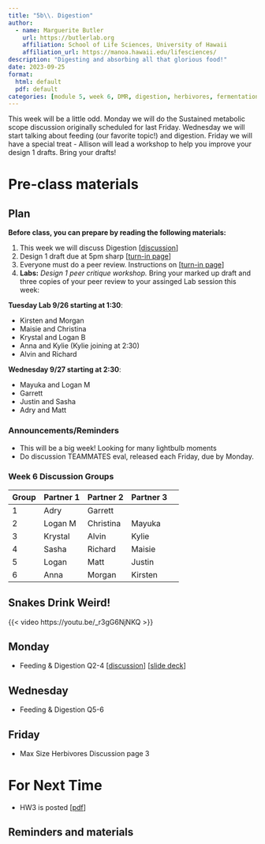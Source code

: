 ```yaml
---
title: "5b\\. Digestion"
author:
  - name: Marguerite Butler  
    url: https://butlerlab.org
    affiliation: School of Life Sciences, University of Hawaii
    affiliation_url: https://manoa.hawaii.edu/lifesciences/
description: "Digesting and absorbing all that glorious food!"
date: 2023-09-25
format: 
  html: default 
  pdf: default
categories: [module 5, week 6, DMR, digestion, herbivores, fermentation ]
---
```


This week will be a little odd. Monday we will do the Sustained metabolic scope discussion originally scheduled for last Friday. Wednesday we will start talking about feeding (our favorite topic!) and digestion. Friday we will have a special treat - Allison will lead a workshop to help you improve your design 1 drafts.  Bring your drafts!  

# Pre-class materials 

::: callout-note
## Plan

**Before class, you can prepare by reading the following materials:**

1. This week we will discuss Digestion \[[discussion](../../discussions/Discussion-Week5-feeding-digestion.pdf)\]
2. Design 1 draft due at 5pm sharp \[[turn-in page](../../projects/design1-turnin.qmd)\]
3. Everyone must do a peer review. Instructions on \[[turn-in page](../../projects/design1-turnin.qmd)\]
4. __Labs:__ _Design 1 peer critique workshop._ Bring your marked up draft and three copies of your peer review to your assinged Lab session this week:

__Tuesday Lab 9/26 starting at 1:30__:  

  +  Kirsten and Morgan  
  +  Maisie and Christina  
  +  Krystal and Logan B  
  +  Anna and Kylie (Kylie joining at 2:30)  
  +  Alvin and Richard  

__Wednesday 9/27 starting at 2:30__:  

  +  Mayuka and Logan M  
  +  Garrett  
  +  Justin and Sasha  
  +  Adry and Matt  
:::

### Announcements/Reminders

-  This will be a big week! Looking for many lightbulb moments
-  Do discussion TEAMMATES eval, released each Friday, due by Monday.

### Week 6 Discussion Groups

| Group | Partner 1 | Partner 2 | Partner 3 |
|----|----|----|----|----|
| 1 | Adry | Garrett  |  |
| 2 |  Logan M  |  Christina | Mayuka |
| 3 | Krystal |  Alvin | Kylie |
| 4 | Sasha  | Richard  | Maisie |
| 5 |  Logan | Matt  | Justin |
| 6 |  Anna  | Morgan  | Kirsten |

## Snakes Drink Weird!

{{< video https://youtu.be/_r3gG6NjNKQ >}}

## Monday
   
- Feeding & Digestion Q2-4 \[[discussion](../../discussions/Discussion-Week5-feeding&digestion.pdf)\] \[[slide deck](../../powerpoints/5b.DigestiveSystems.pdf)\]

## Wednesday

- Feeding & Digestion Q5-6

## Friday 

- Max Size Herbivores Discussion page 3 

# For Next Time

- HW3 is posted \[[pdf](../../homework/HW3feeding_digestion.pdf)\]

::: callout-note
## Reminders and materials

:::


